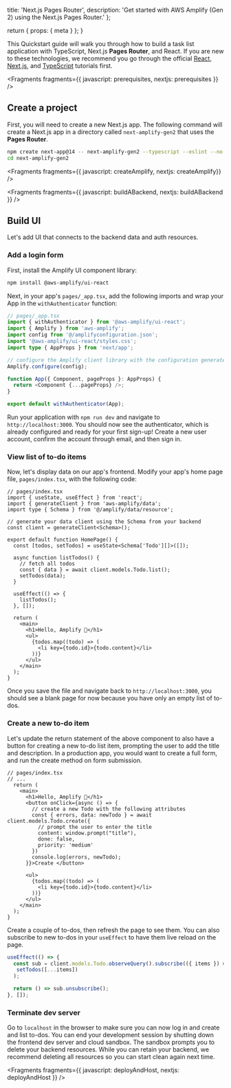   title: 'Next.js Pages Router',
  description: 'Get started with AWS Amplify (Gen 2) using the Next.js Pages Router.'
};

  return {
    props: {
      meta
    }
  };
}

This Quickstart guide will walk you through how to build a task list application with TypeScript, Next.js **Pages Router**, and React. If you are new to these technologies, we recommend you go through the official [React](https://react.dev/learn/tutorial-tic-tac-toe), [Next.js](https://nextjs.org/docs/getting-started/installation), and [TypeScript](https://www.typescriptlang.org/docs/handbook/typescript-from-scratch.html) tutorials first.



<Fragments fragments={{ javascript: prerequisites, nextjs: prerequisites }} />

## Create a project

First, you will need to create a new Next.js app. The following command will create a Next.js app in a directory called `next-amplify-gen2` that uses the **Pages Router**.

```bash
npm create next-app@14 -- next-amplify-gen2 --typescript --eslint --no-app --no-src-dir --no-tailwind --import-alias '@/*'
cd next-amplify-gen2
```


<Fragments fragments={{ javascript: createAmplify, nextjs: createAmplify}} />


<Fragments fragments={{ javascript: buildABackend, nextjs: buildABackend }} />


## Build UI

Let's add UI that connects to the backend data and auth resources.

### Add a login form

First, install the Amplify UI component library:

```bash
npm install @aws-amplify/ui-react
```

Next, in your app's `pages/_app.tsx`, add the following imports and wrap your App in the `withAuthenticator` function:

```ts title="pages/_app.tsx"
// pages/_app.tsx
import { withAuthenticator } from '@aws-amplify/ui-react';
import { Amplify } from 'aws-amplify';
import config from '@/amplifyconfiguration.json';
import '@aws-amplify/ui-react/styles.css';
import type { AppProps } from 'next/app';

// configure the Amplify client library with the configuration generated by `amplify sandbox`
Amplify.configure(config);

function App({ Component, pageProps }: AppProps) {
  return <Component {...pageProps} />;
}

export default withAuthenticator(App);
```

Run your application with `npm run dev` and navigate to `http://localhost:3000`. You should now see the authenticator, which is already configured and ready for your first sign-up! Create a new user account, confirm the account through email, and then sign in.

### View list of to-do items

Now, let's display data on our app's frontend. Modify your app's home page file, `pages/index.tsx`, with the following code:

```tsx title="pages/index.tsx"
// pages/index.tsx
import { useState, useEffect } from 'react';
import { generateClient } from 'aws-amplify/data';
import type { Schema } from '@/amplify/data/resource';

// generate your data client using the Schema from your backend
const client = generateClient<Schema>();

export default function HomePage() {
  const [todos, setTodos] = useState<Schema['Todo'][]>([]);

  async function listTodos() {
    // fetch all todos
    const { data } = await client.models.Todo.list();
    setTodos(data);
  }

  useEffect(() => {
    listTodos();
  }, []);

  return (
    <main>
      <h1>Hello, Amplify 👋</h1>
      <ul>
        {todos.map((todo) => (
          <li key={todo.id}>{todo.content}</li>
        ))}
      </ul>
    </main>
  );
}
```

Once you save the file and navigate back to `http://localhost:3000`, you should see a blank page for now because you have only an empty list of to-dos.

### Create a new to-do item

Let's update the return statement of the above component to also have a button for creating a new to-do list item, prompting the user to add the title and description. In a production app, you would want to create a full form, and run the create method on form submission.

```tsx title="pages/index.tsx"
// pages/index.tsx
// ...
  return (
    <main>
      <h1>Hello, Amplify 👋</h1>
      <button onClick={async () => {
        // create a new Todo with the following attributes
        const { errors, data: newTodo } = await client.models.Todo.create({
          // prompt the user to enter the title
          content: window.prompt("title"),
          done: false,
          priority: 'medium'
        })
        console.log(errors, newTodo);
      }}>Create </button>

      <ul>
        {todos.map((todo) => (
          <li key={todo.id}>{todo.content}</li>
        ))}
      </ul>
    </main>
  );
}
```

Create a couple of to-dos, then refresh the page to see them. You can also subscribe to new to-dos in your `useEffect` to have them live reload on the page.

```js
useEffect(() => {
  const sub = client.models.Todo.observeQuery().subscribe(({ items }) =>
   setTodos([...items])
  );

  return () => sub.unsubscribe();
}, []);
```

### Terminate dev server

Go to `localhost` in the browser to make sure you can now log in and create and list to-dos. You can end your development session by shutting down the frontend dev server and cloud sandbox. The sandbox prompts you to delete your backend resources. While you can retain your backend, we recommend deleting all resources so you can start clean again next time.


<Fragments fragments={{ javascript: deployAndHost, nextjs: deployAndHost }} />
